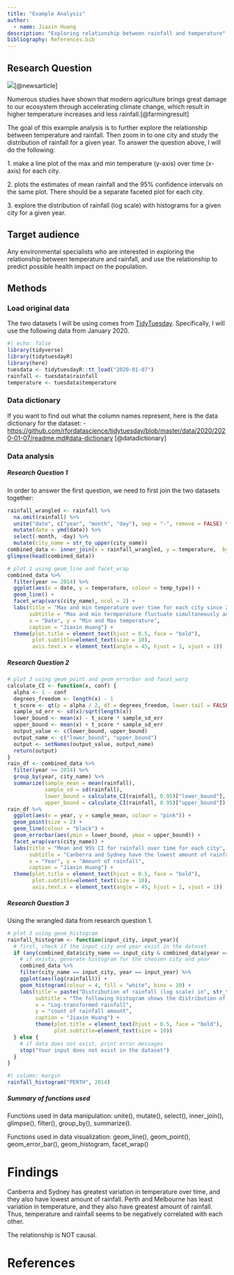 ```yaml
---
title: "Example Analysis"
author:
  - name: Jiaxin Huang
description: "Exploring relationship between rainfall and temperature"
bibliography: References.bib
---
```


## Research Question

![](images/rainfall_temp.jpeg)[@newsarticle]

Numerous studies have shown that modern agriculture brings great damage to our ecosystem through accelerating climate change, which result in higher temperature increases and less rainfall.[@farmingresult]

The goal of this example analysis is to further explore the relationship between temperature and rainfall. Then zoom in to one city and study the distribution of rainfall for a given year. To answer the question above, I will do the following:

1\. make a line plot of the max and min temperature (y-axis) over time (x-axis) for each city.

2\. plots the estimates of mean rainfall and the 95% confidence intervals on the same plot. There should be a separate faceted plot for each city.

3\. explore the distribution of rainfall (log scale) with histograms for a given city for a given year.

## Target audience

Any environmental specialists who are interested in exploring the relationship between temperature and rainfall, and use the relationship to predict possible health impact on the population.

## Methods

### Load original data

The two datasets I will be using comes from [TidyTuesday](https://www.tidytuesday.com). Specifically, I will use the following data from January 2020.

```r
#| echo: false
library(tidyverse)
library(tidytuesdayR)
library(here)
tuesdata <- tidytuesdayR::tt_load("2020-01-07")
rainfall <- tuesdata$rainfall
temperature <- tuesdata$temperature
```

### Data dictionary

If you want to find out what the column names represent, here is the data dictionary for the dataset: - <https://github.com/rfordatascience/tidytuesday/blob/master/data/2020/2020-01-07/readme.md#data-dictionary> [@datadictionary]

### Data analysis

##### Research Question 1

In order to answer the first question, we need to first join the two datasets together:

```r
rainfall_wrangled <- rainfall %>%
  na.omit(rainfall) %>%
  unite("date", c("year", "month", "day"), sep = "-", remove = FALSE) %>%
  mutate(date = ymd(date)) %>%
  select(-month, -day) %>%
  mutate(city_name = str_to_upper(city_name))
combined_data <- inner_join(x = rainfall_wrangled, y = temperature,  by=c('date', 'city_name'), relationship = "many-to-many")
glimpse(head(combined_data))
```

```r
# plot 1 using geom_line and facet_wrap
combined_data %>%
  filter(year >= 2014) %>%
  ggplot(aes(x = date, y = temperature, colour = temp_type)) +
  geom_line() +
  facet_wrap(vars(city_name), ncol = 2) +
  labs(title = "Max and min temperature over time for each city since 2014", 
       subtitle = "Max and min termperature fluctuate simultaneously and regularly during the year.",
       x = "Date", y = "Min and Max temperature",
       caption = "Jiaxin Huang") +
  theme(plot.title = element_text(hjust = 0.5, face = "bold"),
        plot.subtitle=element_text(size = 10),
        axis.text.x = element_text(angle = 45, hjust = 1, vjust = 1))
```

##### Research Question 2

```r
# plot 3 using geom_point and geom_errorbar and facet_warp
calculate_CI <- function(x, conf) {
  alpha <- 1 - conf
  degrees_freedom <- length(x) - 1
  t_score <- qt(p = alpha / 2, df = degrees_freedom, lower.tail = FALSE)
  sample_sd_err <- sd(x)/sqrt(length(x))
  lower_bound <- mean(x) - t_score * sample_sd_err
  upper_bound <- mean(x) + t_score * sample_sd_err
  output_value <- c(lower_bound, upper_bound)
  output_name <- c("lower_bound", "upper_bound")
  output <- setNames(output_value, output_name)
  return(output)
}
rain_df <- combined_data %>%
  filter(year >= 2014) %>%
  group_by(year, city_name) %>%
  summarize(sample_mean = mean(rainfall),
            sample_sd = sd(rainfall),
            lower_bound = calculate_CI(rainfall, 0.95)["lower_bound"],
            upper_bound = calculate_CI(rainfall, 0.95)["upper_bound"])
rain_df %>%
  ggplot(aes(x = year, y = sample_mean, colour = "pink")) +
  geom_point(size = 2) +
  geom_line(colour = "black") +
  geom_errorbar(aes(ymin = lower_bound, ymax = upper_bound)) +
  facet_wrap(vars(city_name)) +
  labs(title = "Mean and 95% CI for rainfall over time for each city", 
       subtitle = "Canberra and Sydney have the lowest amount of rainfall, while the rest have relatively more rainfall.\nThe amount of rainfall tends to decrease as time goes by.",
       x = "Year", y = "Amount of rainfall",
       caption = "Jiaxin Huang") +
  theme(plot.title = element_text(hjust = 0.5, face = "bold"),
        plot.subtitle=element_text(size = 10),
        axis.text.x = element_text(angle = 45, hjust = 1, vjust = 1))
```

##### Research Question 3

::: callout-tip
Using the wrangled data from research question 1.
:::

```r
# plot 3 using geom_histogram
rainfall_histogram <- function(input_city, input_year){
  # first, check if the input city and year exist in the dataset
  if (any(combined_data$city_name == input_city & combined_data$year == input_year)) {
    # if exists, generate histogram for the choosen city and year
    combined_data %>%
    filter(city_name == input_city, year == input_year) %>%
    ggplot(aes(log(rainfall))) +
    geom_histogram(colour = 4, fill = "white", bins = 20) +
    labs(title = paste("Distribution of rainfall (log scale) in", str_to_lower(input_city), "in", input_year),
         subtitle = "The following histogram shows the distribution of rainfall on log scale",
         x = "Log-transformed rainfall",
         y = "count of rainfall amount",
         caption = "Jiaxin Huang") +
         theme(plot.title = element_text(hjust = 0.5, face = "bold"),
               plot.subtitle=element_text(size = 10))
  } else {
    # if data does not exist, print error messages
    stop("Your input does not exist in the dataset")
  }
}
```

```r
#| column: margin
rainfall_histogram("PERTH", 2014)
```

##### Summary of functions used

Functions used in data manipulation: unite(), mutate(), select(), inner_join(), glimpse(), filter(), group_by(), summarize().

Functions used in data visualization: geom_line(), geom_point(), geom_error_bar(), geom_histogram, facet_wrap()

# Findings

Canberra and Sydney has greatest variation in temperature over time, and they also have lowest amount of rainfall. Perth and Melbourne has least variation in temperature, and they also have greatest amount of rainfall. Thus, temperature and rainfall seems to be negatively correlated with each other.

::: callout-note
The relationship is NOT causal.
:::

# References
